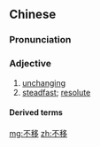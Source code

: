 ==Chinese==
{{zh-forms}}

===Pronunciation===
{{zh-pron
|m=不yí
|c=bat1 ji4
|h=pfs=put-yì
|mn=put-î
|cat=a
}}

===Adjective===
{{zh-adj}}

# [[unchanging]]
# [[steadfast]]; [[resolute]]

====Derived terms====
{{zh-der|堅定不移}}

[[mg:不移]]
[[zh:不移]]